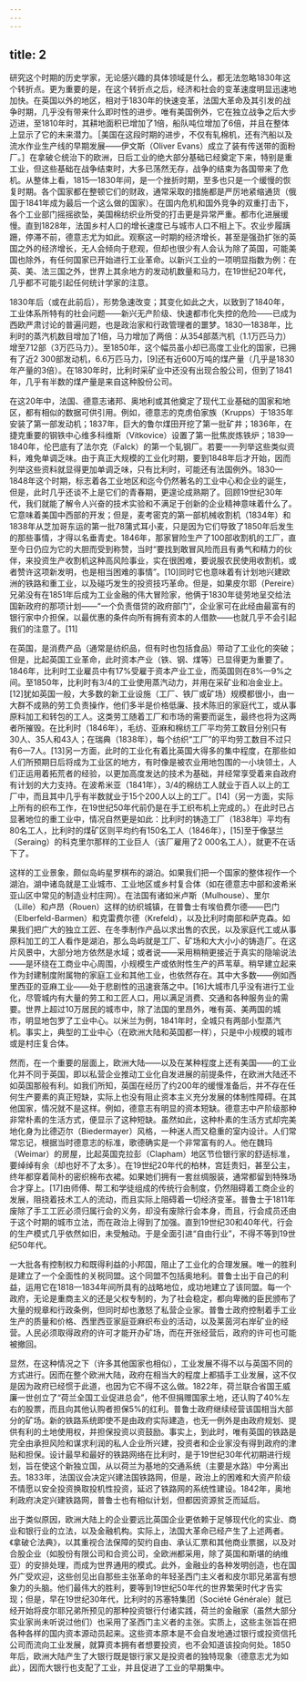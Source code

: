 ```yaml
---
---
---
```

title: 2
---




研究这个时期的历史学家，无论感兴趣的具体领域是什么，都无法忽略1830年这个转折点。更为重要的是，在这个转折点之后，经济和社会的变革速度明显迅速地加快。在英国以外的地区，相对于1830年的快速变革，法国大革命及其引发的战争时期，几乎没有带来什么即时性的进步。唯有美国例外，它在独立战争之后大步迈进，至1810年时，其耕地面积已增加了1倍，船队吨位增加了6倍，并且在整体上显示了它的未来潜力。［美国在这段时期的进步，不仅有轧棉机，还有汽船以及流水作业生产线的早期发展——伊文斯（Oliver Evans）成立了装有传送带的面粉厂。］在拿破仑统治下的欧洲，日后工业的绝大部分基础已经奠定下来，特别是重工业，但这些基础在战争结束时，大多已荡然无存，战争的结束为各国带来了危机。从整体上看，1815—1830年间，是一个挫折时期，至多也只是一个缓慢的恢复时期。各个国家都在整顿它们的财政，通常采取的措施都是严厉地紧缩通货（俄国于1841年成为最后一个这么做的国家）。在国内危机和国外竞争的双重打击下，各个工业部门摇摇欲坠，美国棉纺织业所受的打击更是异常严重。都市化进展缓慢。直到1828年，法国乡村人口的增长速度已与城市人口不相上下。农业步履蹒跚，停滞不前，德意志尤为如此。观察这一时期的经济增长，甚至是强劲扩张的英国之外的经济增长，无人会倾向于悲观，但却也很少有人会认为除了英国，可能美国也除外，有任何国家已开始进行工业革命。以新兴工业的一项明显指数为例：在英、美、法三国之外，世界上其余地方的发动机数量和马力，在19世纪20年代，几乎都不可能引起任何统计学家的注意。

1830年后（或在此前后），形势急速改变；其变化如此之大，以致到了1840年，工业体系所特有的社会问题——新兴无产阶级、快速都市化失控的危险——已成为西欧严肃讨论的普遍问题，也是政治家和行政管理者的噩梦。1830—1838年，比利时的蒸汽机数目增加了1倍，马力增加了两倍：从354部蒸汽机（1.1万匹马力）增至712部（3万匹马力）。至1850年，这个幅员虽小却已高度工业化的国家，已拥有了近2 300部发动机，6.6万匹马力，[9]还有近600万吨的煤产量（几乎是1830年产量的3倍）。在1830年时，比利时采矿业中还没有出现合股公司，但到了1841年，几乎有半数的煤产量是来自这种股份公司。

在这20年中，法国、德意志诸邦、奥地利或其他奠定了现代工业基础的国家和地区，都有相似的数据可供引用。例如，德意志的克虏伯家族（Krupps）于1835年安装了第一部发动机；1837年，巨大的鲁尔煤田开挖了第一批矿井；1836年，在捷克重要的钢铁中心维多科维斯（Vítkovice）设置了第一批焦炭炼铁炉；1839—1840年，伦巴底有了法尔克（Falck）的第一个轧钢厂。若要一一列举这些类似资料，难免单调乏味。由于真正大规模的工业化时期，要到1848年后才开始，因而列举这些资料就显得更加单调乏味，只有比利时，可能还有法国例外。1830—1848年这个时期，标志着各工业地区和迄今仍然著名的工业中心和企业的诞生，但是，此时几乎还谈不上是它们的青春期，更遑论成熟期了。回顾19世纪30年代，我们就能了解令人兴奋的技术实验和不满足于创新的企业精神意味着什么了。它意味着美国中西部的开发；但是，麦考密克的第一部机械收割机（1834年）和1838年从芝加哥东运的第一批78蒲式耳小麦，只是因为它们导致了1850年后发生的那些事情，才得以名垂青史。1846年，那家冒险生产了100部收割机的工厂，直至今日仍应为它的大胆而受到称赞，当时“要找到敢冒风险而且有勇气和精力的伙伴，来投资生产收割机这种高风险事业，实在很困难，要说服农民使用收割机，或者赞许这项新发明，也是相当困难的事情”。[10]同时它也意味着有计划地兴建欧洲的铁路和重工业，以及碰巧发生的投资技巧革命。但是，如果皮尔耶（Pereire）兄弟没有在1851年后成为工业金融的伟大冒险家，他俩于1830年徒劳地呈交给法国新政府的那项计划——“一个负责借贷的政府部门”，企业家可在此经由最富有的银行家中介担保，以最优惠的条件向所有拥有资本的人借款——也就几乎不会引起我们的注意了。[11]

在英国，是消费产品（通常是纺织品，但有时也包括食品）带动了工业化的突破；但是，比起英国工业革命，此时资本产业（铁、钢、煤等）已显得更为重要了。1846年，比利时工业雇员中有17%受雇于资本产业工业，而英国则在8%—9%之间。至1850年，比利时有3/4的工业使用蒸汽动力，并用在采矿业和冶金业上。[12]犹如英国一般，大多数的新工业设施（工厂、铁厂或矿场）规模都很小，由一大群不成熟的劳工负责操作，他们多半是价格低廉、技术陈旧的家庭代工，或从事原料加工和转包的工人。这类劳工随着工厂和市场的需要而诞生，最终也将为这两者所摧毁。在比利时（1846年），毛纺、亚麻和棉纺工厂平均劳工数目分别只有30人、35人和43人；在瑞典（1838年），每个纺织“工厂”的平均劳工数目不过只有6—7人。[13]另一方面，此时的工业化有着比英国大得多的集中程度，在那些如人们所预期日后将成为工业区的地方，有时像是被农业用地包围的一小块领土，人们正运用着拓荒者的经验，以更加高度发达的技术为基础，并经常享受着来自政府有计划的大力支持。在波希米亚（1841年），3/4的棉纺工人就业于百人以上的工厂中，而且其中几乎有半数就业于15个200人以上的工厂。[14]（另一方面，实际上所有的织布工作，在19世纪50年代前仍是在手工织布机上完成的。）在此时已占显著地位的重工业中，情况自然更是如此：比利时的铸造工厂（1838年）平均有80名工人，比利时的煤矿区则平均约有150名工人（1846年），[15]至于像瑟兰（Seraing）的科克里尔那样的工业巨人（该厂雇用了2 000名工人），就更不在话下了。

这样的工业景象，颇似岛屿星罗棋布的湖泊。如果我们把一个国家的整体视作一个湖泊，湖中诸岛就是工业城市、工业地区或乡村复合体（如在德意志中部和波希米亚山区中常见的制造业村庄网）。在法国有诸如米卢斯（Mulhouse）、里尔（Lille）和卢昂（Rouen）这样的纺织城镇，在普鲁士有埃伯费尔德——巴门（Elberfeld-Barmen）和克雷费尔德（Krefeld），以及比利时南部和萨克森。如果我们把广大的独立工匠、在冬季制作产品以求出售的农民，以及家庭代工或从事原料加工的工人看作是湖泊，那么岛屿就是工厂、矿场和大大小小的铸造厂。在这片风景中，大部分地方依然是水域；或者说——采用稍稍更接近于真实的隐喻说法——是环绕在工商业中心周围，小规模生产或依附性生产的芦苇草。稍早建立起来作为封建制度附属物的家庭工业和其他工业，也依然存在。其中大多数——例如西里西亚的亚麻工业——处于悲剧性的迅速衰落之中。[16]大城市几乎没有进行工业化，尽管城内有大量的劳工和工匠人口，用以满足消费、交通和各种服务业的需要。世界上超过10万居民的城市中，除了法国的里昂外，唯有英、美两国的城市，明显地包罗了工业中心。以米兰为例，1841年时，全城只有两部小型蒸汽机。事实上，典型的工业中心（在欧洲大陆和英国都一样），只是中小规模的城市或是村庄复合体。

然而，在一个重要的层面上，欧洲大陆——以及在某种程度上还有美国——的工业化并不同于英国，即以私营企业推动工业化自发进展的前提条件，在欧洲大陆还不如英国那般有利。如我们所知，英国在经历了约200年的缓慢准备后，并不存在任何生产要素的真正短缺，实际上也没有阻止资本主义充分发展的体制性障碍。在其他国家，情况就不是这样。例如，德意志有明显的资本短缺。德意志中产阶级那种非常朴素的生活方式，便显示了这种短缺。虽然如此，这种朴素的生活方式却完美地化身为比德迈尔（Biedermayer）风格，一种迷人而又稳重的室内设计。人们常常忘记，根据当时德意志的标准，歌德确实是一个非常富有的人。他在魏玛（Weimar）的房屋，比起英国克拉彭（Clapham）地区节俭银行家的舒适标准，要绰绰有余（却也好不了太多）。在19世纪20年代的柏林，宫廷贵妇，甚至公主，终年都穿着简朴的密织棉布衣裙。如果她们拥有一套丝绸服装，通常都留到特殊场合才穿上。[17]由师傅、帮工和学徒组成的传统行会制度，仍然阻碍着工商企业的发展，阻挠着技术工人的流动，而且实际上阻碍着一切经济变革。普鲁士于1811年废除了手工工匠必须归属行会的义务，却没有废除行会本身，而且，行会成员还由于这个时期的城市立法，而在政治上得到了加强。直到19世纪30和40年代，行会的生产模式几乎依然如旧，未受触动。于是全面引进“自由行业”，不得不等到19世纪50年代。

一大批各有控制权力和既得利益的小邦国，阻止了工业化的合理发展。唯一的胜利是建立了一个全面性的关税同盟。这个同盟不包括奥地利。普鲁士出于自己的利益，运用它在1818—1834年间所具有的战略地位，成功地建立了该同盟。每一个政府，无论是重商主义的还是父权专制的，为了社会稳定，都向卑微的臣民颁布了大量的规章和行政条例，但同时却也激怒了私营企业家。普鲁士政府控制着手工业生产的质量和价格、西里西亚家庭亚麻织布业的活动，以及莱茵河右岸矿业的经营。人民必须取得政府的许可才能开办矿场，而在开张经营后，政府的许可也可能被撤回。

显然，在这种情况之下（许多其他国家也相似），工业发展不得不以与英国不同的方式进行。因而在整个欧洲大陆，政府在相当大的程度上都插手工业发展，这不仅是因为政府已经惯于此道，也因为它不得不这么做。1822年，荷兰联合省国王威廉一世创立了“荷兰全国工业促进总会”，他不但捐赠国家土地，还认购了40%左右的股票，而且向其他认购者担保5%的红利。普鲁士政府继续经营该国相当大部分的矿场。新的铁路系统即使不是由政府实际建造，也无一例外是由政府规划、提供有利的土地使用权，并担保投资以资鼓励。事实上，到此时，唯有英国的铁路是完全由承担风险和谋求利润的私人企业所兴建，投资者和企业家没有得到政府的津贴和担保。设计最早和最好的铁路网络在比利时，是于19世纪30年代初期进行规划，旨在使这个新独立国，从以荷兰为基地的交通系统（主要是水路）中分离出去。1833年，法国议会决定兴建法国铁路网，但是，政治上的困难和大资产阶级不情愿以安全投资换取投机性投资，延迟了铁路网的系统性建设。1842年，奥地利政府决定兴建铁路网，普鲁士也有相似计划，但都因资源贫乏而延后。

出于类似原因，欧洲大陆上的企业要远比英国企业更依赖于足够现代化的实业、商业和银行业的立法，以及金融机构。实际上，法国大革命已经产生了上述两者。《拿破仑法典》，以其重视合法保障的契约自由、承认汇票和其他商业票据，以及对合股企业（如股份有限公司和合资公司，全欧洲都采用，除了英国和斯堪的纳维亚）的安排处理，而成为世界通用的模式。此外，金融业的各种发明创造，也在国外广受欢迎，这些创见出自那些主张革命的年轻圣西门主义者和皮尔耶兄弟富有想象力的头脑。他们最伟大的胜利，要等到19世纪50年代的世界繁荣时代才告实现；但是，早在19世纪30年代，比利时的苏塞特集团（Société Générale）就已经开始将皮尔耶兄弟所预见的那种投资银行付诸实践，荷兰的金融家（虽然大部分实业家尚未听说过他们）也采用了圣西门主义者的主张。实质上，这些主张旨在把各种各样的国内资本源动员起来。这些资本原本是不会自发地通过银行或投资信托公司而流向工业发展，就算资本拥有者想要投资，也不会知道该投向何处。1850年后，欧洲大陆产生了大银行既是银行家又是投资者的独特现象（德意志尤为如此），因而大银行也支配了工业，并且促进了工业的早期集中。